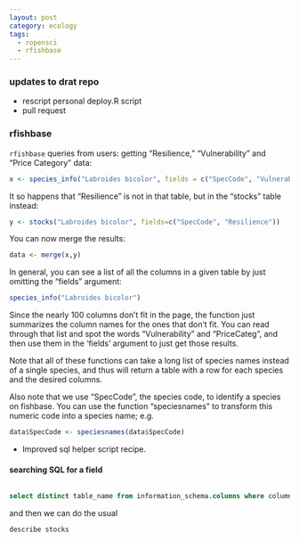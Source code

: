 ```yaml
---
layout: post
category: ecology
tags: 
  - ropensci
  - rfishbase
---
```





### updates to drat repo

- rescript personal deploy.R script
- pull request 

### rfishbase


`rfishbase` queries from users: getting "Resilience," "Vulnerability" and "Price Category" data:

```r
x <- species_info("Labroides bicolor", fields = c("SpecCode", "Vulnerability", "PriceCateg"))
```


It so happens that "Resilience" is not in that table, but in the "stocks" table instead:

```r
y <- stocks("Labroides bicolor", fields=c("SpecCode", "Resilience"))
```


You can now merge the results:

```r
data <- merge(x,y)
```

In general, you can see a list of all the columns in a given table by just omitting the "fields" argument:

```r
species_info("Labroides bicolor")
```


Since the nearly 100 columns don't fit in the page, the function just summarizes the column names for the ones that don't fit.  You can read through that list and spot the words "Vulnerability" and "PriceCateg", and then use them in the 'fields' argument to just get those results.  

Note that all of these functions can take a long list of species names instead of a single species, and thus will return a table with a row for each species and the desired columns.

Also note that we use "SpecCode", the species code, to identify a species on fishbase.  You can use the function "speciesnames" to transform this numeric code into a species name; e.g. 

```r
data$SpecCode <- speciesnames(data$SpecCode)
```



- Improved sql helper script recipe.  

#### searching SQL for a field

```sql

select distinct table_name from information_schema.columns where column_name in ('Resilience') and table_schema='fbapp';
```

and then we can do the usual

```sql
describe stocks
```
